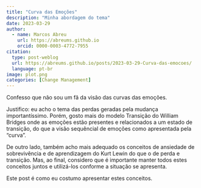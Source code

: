 ```yaml
---
title: "Curva das Emoções"
description: "Minha abordagem do tema"
date: 2023-03-29
author: 
  - name: Marcos Abreu
    url: https://abreums.github.io
    orcid: 0000-0003-4772-7955
citation:
  type: post-weblog
  url: https://abreums.github.io/posts/2023-03-29-Curva-das-emocoes/
  language: pt-br
image: plot.png
categories: [Change Management]
---
```


Confesso que não sou um fã da visão das curvas das emoções.

Justifico: eu acho o tema das perdas geradas pela mudança importantíssimo. Porém, gosto mais do modelo Transição do William Bridges onde as emoções estão presentes e relacionados a um estado de transição, do que a visão sequêncial de emoções como apresentada pela "curva".

De outro lado, também acho mais adequado os conceitos de ansiedade de sobrevivência e de aprendizagem do Kurt Lewin do que o de perda e transição. Mas, ao final, considero que é importante manter todos estes conceitos juntos e utilizá-los conforme a situação se apresenta.

Este post é como eu costumo apresentar estes conceitos.
